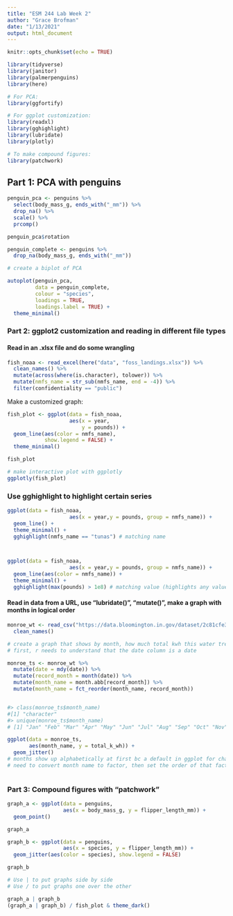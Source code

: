 ```yaml
---
title: "ESM 244 Lab Week 2"
author: "Grace Brofman"
date: "1/13/2021"
output: html_document
---
```


```r
knitr::opts_chunk$set(echo = TRUE)
```

```r
library(tidyverse)
library(janitor)
library(palmerpenguins)
library(here)

# For PCA:
library(ggfortify)

# For ggplot customization:
library(readxl)
library(gghighlight)
library(lubridate)
library(plotly)

# To make compound figures:
library(patchwork)
```

## Part 1: PCA with penguins

```r
penguin_pca <- penguins %>% 
  select(body_mass_g, ends_with("_mm")) %>% 
  drop_na() %>% 
  scale() %>% 
  prcomp()

penguin_pca$rotation 

penguin_complete <- penguins %>% 
  drop_na(body_mass_g, ends_with("_mm"))

# create a biplot of PCA

autoplot(penguin_pca,
         data = penguin_complete,
         colour = "species",
         loadings = TRUE,
         loadings.label = TRUE) +
  theme_minimal()
```

### Part 2: ggplot2 customization and reading in different file types

#### Read in an .xlsx file and do some wrangling

```r
fish_noaa <- read_excel(here("data", "foss_landings.xlsx")) %>% 
  clean_names() %>% 
  mutate(across(where(is.character), tolower)) %>% 
  mutate(nmfs_name = str_sub(nmfs_name, end = -4)) %>% 
  filter(confidentiality == "public")

```

Make a customized graph: 
```r
fish_plot <- ggplot(data = fish_noaa,
                    aes(x = year,
                        y = pounds)) +
  geom_line(aes(color = nmfs_name),
            show.legend = FALSE) +
  theme_minimal()

fish_plot

# make interactive plot with ggplotly
ggplotly(fish_plot)


```
### Use gghighlight to highlight certain series
```r
ggplot(data = fish_noaa,
                    aes(x = year,y = pounds, group = nmfs_name)) +
  geom_line() +
  theme_minimal() +
  gghighlight(nmfs_name == "tunas") # matching name



ggplot(data = fish_noaa,
                    aes(x = year,y = pounds, group = nmfs_name)) +
  geom_line(aes(color = nmfs_name)) +
  theme_minimal() +
  gghighlight(max(pounds) > 1e8) # matching value (highlights any value in the dataset where the maximum value for pounds for that series is greater than 1 x 10^8)
```

#### Read in data from a URL, use "lubridate()", "mutate()", make a graph with months in logical order

```r
monroe_wt <- read_csv("https://data.bloomington.in.gov/dataset/2c81cfe3-62c2-46ed-8fcf-83c1880301d1/resource/13c8f7aa-af51-4008-80a9-56415c7c931e/download/mwtpdailyelectricitybclear.csv") %>% 
  clean_names()

# create a graph that shows by month, how much total kwh this water treatment plant uses
# first, r needs to understand that the date column is a date

monroe_ts <- monroe_wt %>% 
  mutate(date = mdy(date)) %>% 
  mutate(record_month = month(date)) %>% 
  mutate(month_name = month.abb[record_month]) %>% 
  mutate(month_name = fct_reorder(month_name, record_month))


#> class(monroe_ts$month_name)
#[1] "character"
#> unique(monroe_ts$month_name)
# [1] "Jan" "Feb" "Mar" "Apr" "May" "Jun" "Jul" "Aug" "Sep" "Oct" "Nov" "Dec"

ggplot(data = monroe_ts, 
       aes(month_name, y = total_k_wh)) +
  geom_jitter()
# months show up alphabetically at first bc a default in ggplot for characters is to show things alphabetically
# need to convert month name to factor, then set the order of that factor to match the order of the months (see line above -fourth mutate line)



```

### Part 3: Compound figures with "patchwork"

```r
graph_a <- ggplot(data = penguins, 
                  aes(x = body_mass_g, y = flipper_length_mm)) +
  geom_point()

graph_a

graph_b <- ggplot(data = penguins,
                  aes(x = species, y = flipper_length_mm)) +
  geom_jitter(aes(color = species), show.legend = FALSE)

graph_b

# Use | to put graphs side by side
# Use / to put graphs one over the other

graph_a | graph_b
(graph_a | graph_b) / fish_plot & theme_dark()



```













